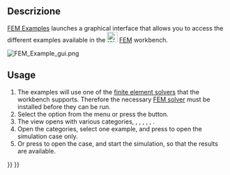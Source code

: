 <languages/>

<div class="mw-translate-fuzzy">
{{Docnav/it
|[[FEM_ClippingPlaneRemoveAll/it|Rimuovi tutti i piani di ritaglio]]
|[[FEM_MeshClear/it|Pulire mesh]]
|[[FEM_Workbench/it|FEM]]
|IconL=Fem-clipping-plane-remove-all.svg
|IconC=Workbench_FEM.svg
|IconR=Fem-femmesh-clear-mesh.svg
}}
</div>

<div class="mw-translate-fuzzy">
{{GuiCommand/it
|Name=FEM Examples
|Name/it=Esempi FEM
|MenuLocation= Utilities → Open FEM Examples
|Workbenches=[[FEM_Workbench/it|FEM]]
|SeeAlso=[[FEM_tutorial/it|Tutorial FEM]]
|Version=0.19
}}
</div>

<span id="Description"></span>
==Descrizione== 

[[FEM_Examples|FEM Examples]] launches a graphical interface that allows you to access the different examples available in the [[Image:Workbench_FEM.svg|24px]] [[FEM_Workbench|FEM]] workbench.

[[File:FEM_Example_gui.png]]
{{Caption|The example selection dialog}}

==Usage== 

# The examples will use one of the [[FEM_Solver|finite element solvers]] that the workbench supports. Therefore the necessary [[FEM_Solver|FEM solver]] must be installed before they can be run.
# Select the {{MenuCommand|Utilities → [[Image:FEM_Examples.svg|16px]] Open FEM examples}} option from the menu or press the {{Button|[[Image:FEM_Examples.svg|16px]] [[FEM_Examples|Open FEM examples]]}} button.
# The {{MenuCommand|FEM Examples}} view opens with various categories, {{MenuCommand|All}}, {{MenuCommand|Constraints}}, {{MenuCommand|Equations}}, {{MenuCommand|Materials}}, {{MenuCommand|Meshes}}, {{MenuCommand|Solvers}}.
# Open the categories, select one example, and press {{Button|Setup}} to open the simulation case only.
# Or press {{Button|Run}} to open the case, and start the simulation, so that the results are available.


<div class="mw-translate-fuzzy">
{{Docnav/it
|[[FEM_ClippingPlaneRemoveAll/it|Rimuovi tutti i piani di ritaglio]]
|[[FEM_MeshClear/it|Pulire mesh]]
|[[FEM_Workbench/it|FEM]]
|IconL=Fem-clipping-plane-remove-all.svg
|IconC=Workbench_FEM.svg
|IconR=Fem-femmesh-clear-mesh.svg
}}
</div>

{{FEM Tools navi{{#translation:}}}}
{{Userdocnavi{{#translation:}}}}
{{clear}}